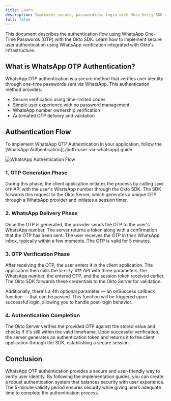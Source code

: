```yaml
---
title: Learn
description: Implement secure, passwordless login with Okto Unity SDK using WhatsApp-based OTPs. Learn session handling, token verification, and automated OTP delivery.
full: false
---
```



This document describes the authentication flow using WhatsApp One-Time Passwords (OTP) with the Okto SDK. Learn how to implement secure user authentication using WhatsApp verification integrated with Okto's infrastructure.

## What is WhatsApp OTP Authentication?

WhatsApp OTP authentication is a secure method that verifies user identity through one-time passwords sent via WhatsApp. This authentication method provides:

- Secure verification using time-limited codes
- Simple user experience with no password management
- WhatsApp number ownership verification
- Automated OTP delivery and validation

## Authentication Flow

<Callout title="Note" type="info">
  To implement WhatsApp OTP Authentication in your application, follow the
  [WhatsApp Authentication](./auth-user-via-whatsapp) guide.
</Callout>

![WhatsApp Authentication Flow](/images/whatsapp-auth-sequence-diagram.png)

### 1. OTP Generation Phase

During this phase, the client application initiates the process by calling `send OTP` API with the user's WhatsApp number through the Okto SDK. The SDK forwards this request to the Okto Server, which generates a unique OTP through a WhatsApp provider and initiates a session timer.

### 2. WhatsApp Delivery Phase

Once the OTP is generated, the provider sends the OTP to the user's WhatsApp number. The server returns a token along with a confirmation that the OTP has been sent. The user receives the OTP in their WhatsApp inbox, typically within a few moments. The OTP is valid for 5 minutes.

### 3. OTP Verification Phase

After receiving the OTP, the user enters it in the client application. The application then calls the `Verify OTP` API with three parameters: the WhatsApp number, the entered OTP, and the session token received earlier. The Okto SDK forwards these credentials to the Okto Server for validation.

Additionally, there's a 4th optional parameter — an onSuccess callback function — that can be passed. This function will be triggered upon successful login, allowing you to handle post-login behavior.

### 4. Authentication Completion

The Okto Server verifies the provided OTP against the stored value and checks if it's still within the valid timeframe. Upon successful verification, the server generates an authentication token and returns it to the client application through the SDK, establishing a secure session.

## Conclusion

WhatsApp OTP authentication provides a secure and user-friendly way to verify user identity. By following the implementation guides, you can create a robust authentication system that balances security with user experience. The 5-minute validity period ensures security while giving users adequate time to complete the authentication process.

